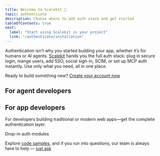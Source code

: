 ```yaml
---
title: Welcome to Scalekit 👋
topic: authenticate
description: Choose where to add auth stack and get started
tableOfContents: true
next:
  label: "Start using Scalekit in your project"
  link: "/authenticate/installation"
---
```



Authentication isn’t why you started building your app, whether it’s for humans or AI agents. [Scalekit](https://scalekit.com) hands you the full auth stack: plug in secure login, mange users, add SSO, social sign-in, SCIM, or set up MCP auth instantly. Use only what you need, all in one place.

Ready to build something new? [Create your account now](https://app.scalekit.com)


## For agent developers

<CardGrid>
  <LinkCard
    title="MCP Auth"
    description="Set up agent identities quickly. Your AI agents can sign in and start working securely"
    href="/mcp/oauth"
  />
  <LinkCard
    title="Agent Actions"
    description="Give agents clear, safe ways to access tools. You choose their limits and tasks, they do the rest"
    href="/agent-actions/quickstart"
  />
</CardGrid>


## For app developers

For developers building traditional or modern web apps—get the complete authentication layer.

<LinkCard
    title="Full stack auth"
    description="Add secure login pages, user accounts, and safe session handling to your app. Get real authentication, strong protection, and only the people and agents you trust inside"
    href="/fsa/quickstart"
  />

<div class="my-6 flex items-center gap-3">
  <span class="h-px flex-1 bg-[var(--sl-color-gray-5)]" aria-hidden="true"></span>
  <span class="text-sm text-[var(--sl-color-gray-3)] uppercase">Drop-in auth modules</span>
  <span class="h-px flex-1 bg-[var(--sl-color-gray-5)]" aria-hidden="true"></span>
</div>

<CardGrid>
  <LinkCard
    title="Social logins"
    description="One button. Your users sign in with Google, Microsoft, GitHub, and more"
    href="/social-logins/quickstart"
  />
  <LinkCard
    title="Passwordless auth"
    description="Email a magic link or send a email OTP. Your users are in"
    href="/passwordless/quickstart"
  />
  <LinkCard
    title="Single Sign-on"
    description="Easily onboard enterprise customers with any login system. Supports SAML, OIDC"
    href="/sso/quickstart"
  />
  <LinkCard
    title="SCIM provisioning"
    description="Automate account changes automatically, so you don’t have to babysit user lists"
    href="/directory/scim/quickstart"
  />
</CardGrid>

Explore [code samples](/dev-kit/code-samples), and if you run into questions, our team is always here to help — [just ask](/support/contact-us)